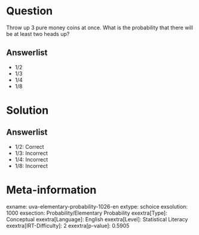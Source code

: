 Question
========

Throw up 3 pure money coins at once. What is the probability that there will be at least two heads up?

Answerlist
----------

* 1/2
* 1/3
* 1/4
* 1/8

Solution
========

Answerlist
----------

* 1/2: Correct
* 1/3: Incorrect
* 1/4: Incorrect
* 1/8: Incorrect

Meta-information
================
exname: uva-elementary-probability-1026-en
extype: schoice
exsolution: 1000
exsection: Probability/Elementary Probability
exextra[Type]: Conceptual
exextra[Language]: English
exextra[Level]: Statistical Literacy
exextra[IRT-Difficulty]: 2
exextra[p-value]: 0.5905
